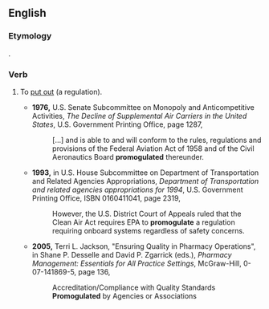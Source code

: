 ==English==

===Etymology===
{{blend|promote|promulgate|lang=en}}.

===Verb===
{{en-verb|promogulat}}

# {{context|transitive|perhaps|_|nonstandard|lang=en}} To [[put out]] (a regulation).
#*'''1976,''' U.S. Senate Subcommittee on Monopoly and Anticompetitive Activities, ''The Decline of Supplemental Air Carriers in the United States'', U.S. Government Printing Office, page 1287,
#*:[&hellip;] and is able to and will conform to the rules, regulations and provisions of the Federal Aviation Act of 1958 and of the Civil Aeronautics Board '''promogulated''' thereunder.
#*'''1993,''' in U.S. House Subcommittee on Department of Transportation and Related Agencies Appropriations, ''Department of Transportation and related agencies appropriations for 1994'', U.S. Government Printing Office, ISBN 0160411041, page 2319,
#*:However, the U.S. District Court of Appeals ruled that the Clean Air Act requires EPA to '''promogulate''' a regulation requiring onboard systems regardless of safety concerns.
#*'''2005,''' Terri L. Jackson, "Ensuring Quality in Pharmacy Operations", in Shane P. Desselle and David P. Zgarrick (eds.), ''Pharmacy Management: Essentials for All Practice Settings'', McGraw-Hill, 0-07-141869-5, page 136,
#*:Accreditation/Compliance with Quality Standards '''Promogulated''' by Agencies or Associations <!-- [sic] title-case and everything; this is a section heading -->